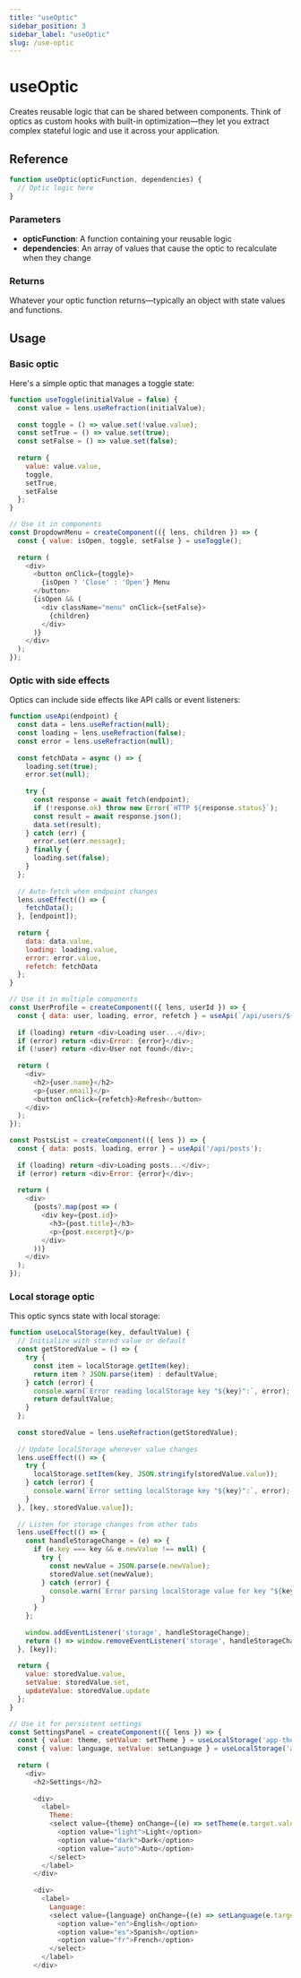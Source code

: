 ```yaml
---
title: "useOptic"
sidebar_position: 3
sidebar_label: "useOptic"
slug: /use-optic
---
```


# useOptic

Creates reusable logic that can be shared between components. Think of optics as custom hooks with built-in optimization—they let you extract complex stateful logic and use it across your application.

## Reference

```javascript
function useOptic(opticFunction, dependencies) {
  // Optic logic here
}
```

### Parameters

- **opticFunction**: A function containing your reusable logic
- **dependencies**: An array of values that cause the optic to recalculate when they change

### Returns

Whatever your optic function returns—typically an object with state values and functions.

## Usage

### Basic optic

Here's a simple optic that manages a toggle state:

```javascript
function useToggle(initialValue = false) {
  const value = lens.useRefraction(initialValue);
  
  const toggle = () => value.set(!value.value);
  const setTrue = () => value.set(true);
  const setFalse = () => value.set(false);
  
  return { 
    value: value.value, 
    toggle, 
    setTrue, 
    setFalse 
  };
}

// Use it in components
const DropdownMenu = createComponent(({ lens, children }) => {
  const { value: isOpen, toggle, setFalse } = useToggle();
  
  return (
    <div>
      <button onClick={toggle}>
        {isOpen ? 'Close' : 'Open'} Menu
      </button>
      {isOpen && (
        <div className="menu" onClick={setFalse}>
          {children}
        </div>
      )}
    </div>
  );
});
```

### Optic with side effects

Optics can include side effects like API calls or event listeners:

```javascript
function useApi(endpoint) {
  const data = lens.useRefraction(null);
  const loading = lens.useRefraction(false);
  const error = lens.useRefraction(null);
  
  const fetchData = async () => {
    loading.set(true);
    error.set(null);
    
    try {
      const response = await fetch(endpoint);
      if (!response.ok) throw new Error(`HTTP ${response.status}`);
      const result = await response.json();
      data.set(result);
    } catch (err) {
      error.set(err.message);
    } finally {
      loading.set(false);
    }
  };
  
  // Auto-fetch when endpoint changes
  lens.useEffect(() => {
    fetchData();
  }, [endpoint]);
  
  return {
    data: data.value,
    loading: loading.value,
    error: error.value,
    refetch: fetchData
  };
}

// Use it in multiple components
const UserProfile = createComponent(({ lens, userId }) => {
  const { data: user, loading, error, refetch } = useApi(`/api/users/${userId}`);
  
  if (loading) return <div>Loading user...</div>;
  if (error) return <div>Error: {error}</div>;
  if (!user) return <div>User not found</div>;
  
  return (
    <div>
      <h2>{user.name}</h2>
      <p>{user.email}</p>
      <button onClick={refetch}>Refresh</button>
    </div>
  );
});

const PostsList = createComponent(({ lens }) => {
  const { data: posts, loading, error } = useApi('/api/posts');
  
  if (loading) return <div>Loading posts...</div>;
  if (error) return <div>Error: {error}</div>;
  
  return (
    <div>
      {posts?.map(post => (
        <div key={post.id}>
          <h3>{post.title}</h3>
          <p>{post.excerpt}</p>
        </div>
      ))}
    </div>
  );
});
```

### Local storage optic

This optic syncs state with local storage:

```javascript
function useLocalStorage(key, defaultValue) {
  // Initialize with stored value or default
  const getStoredValue = () => {
    try {
      const item = localStorage.getItem(key);
      return item ? JSON.parse(item) : defaultValue;
    } catch (error) {
      console.warn(`Error reading localStorage key "${key}":`, error);
      return defaultValue;
    }
  };
  
  const storedValue = lens.useRefraction(getStoredValue);
  
  // Update localStorage whenever value changes
  lens.useEffect(() => {
    try {
      localStorage.setItem(key, JSON.stringify(storedValue.value));
    } catch (error) {
      console.warn(`Error setting localStorage key "${key}":`, error);
    }
  }, [key, storedValue.value]);
  
  // Listen for storage changes from other tabs
  lens.useEffect(() => {
    const handleStorageChange = (e) => {
      if (e.key === key && e.newValue !== null) {
        try {
          const newValue = JSON.parse(e.newValue);
          storedValue.set(newValue);
        } catch (error) {
          console.warn(`Error parsing localStorage value for key "${key}":`, error);
        }
      }
    };
    
    window.addEventListener('storage', handleStorageChange);
    return () => window.removeEventListener('storage', handleStorageChange);
  }, [key]);
  
  return {
    value: storedValue.value,
    setValue: storedValue.set,
    updateValue: storedValue.update
  };
}

// Use it for persistent settings
const SettingsPanel = createComponent(({ lens }) => {
  const { value: theme, setValue: setTheme } = useLocalStorage('app-theme', 'light');
  const { value: language, setValue: setLanguage } = useLocalStorage('app-language', 'en');
  
  return (
    <div>
      <h2>Settings</h2>
      
      <div>
        <label>
          Theme: 
          <select value={theme} onChange={(e) => setTheme(e.target.value)}>
            <option value="light">Light</option>
            <option value="dark">Dark</option>
            <option value="auto">Auto</option>
          </select>
        </label>
      </div>
      
      <div>
        <label>
          Language: 
          <select value={language} onChange={(e) => setLanguage(e.target.value)}>
            <option value="en">English</option>
            <option value="es">Spanish</option>
            <option value="fr">French</option>
          </select>
        </label>
      </div>
